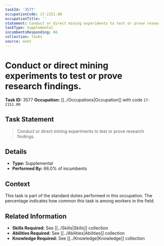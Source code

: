 ```yaml
---
taskId: '3577'
occupationCode: 17-2151.00
occupationTitle: ''
statement: Conduct or direct mining experiments to test or prove research findings.
taskType: Supplemental
incumbentsResponding: 66
collection: Tasks
source: onet
---
```

# Conduct or direct mining experiments to test or prove research findings.

**Task ID:** 3577
**Occupation:** [[../Occupations|Occupation]] with code `17-2151.00`

## Task Statement

> Conduct or direct mining experiments to test or prove research findings.

## Details

- **Type:** Supplemental
- **Performed By:** 66.0% of incumbents

## Context

This task is part of the standard duties performed in this occupation. The percentage indicates how common this task is among workers in the field.

## Related Information

- **Skills Required:** See [[../Skills|Skills]] collection
- **Abilities Required:** See [[../Abilities|Abilities]] collection
- **Knowledge Required:** See [[../Knowledge|Knowledge]] collection
